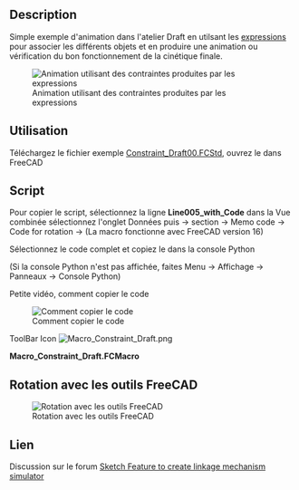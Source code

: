 <languages/>
<div class="mw-translate-fuzzy">
{{Macro/fr
|Name=Constraint Draft
|Icon=Macro_Constraint_Draft.png
|Description=Crée une simulation en utilisant les [[Expressions/fr|expressions]] qui servent à lier les objets entre eux (La macro fonctionne avec FreeCAD version 16).
|Author=Mario52
|Version=1.0
|Date=2017-04-19
|FCVersion=0.16
|Download=Le fichier exemple [http://forum.freecadweb.org/download/file.php?id=36559 Constraint_Draft00.FCStd]<br />[https://www.freecadweb.org/wiki/images/d/d8/Macro_Constraint_Draft.png Icône pour la barre d'outils]
}}
</div>

==Description==

Simple exemple d'animation dans l'atelier Draft en utilsant les [[Expressions/fr|expressions]] pour associer les différents objets et en produire une animation ou vérification du bon fonctionnement de la cinétique finale.

[[File:Constraint Draft00.gif| Animation utilisant des contraintes produites par les expressions]]

{{Caption|Animation use the constraint expression}}

<span id="Uses"></span>
==Utilisation==

<div class="mw-translate-fuzzy">
Téléchargez le fichier exemple [http://forum.freecadweb.org/download/file.php?id=36559 Constraint_Draft00.FCStd], ouvrez le dans FreeCAD
</div>

==Script==

Pour copier le script, sélectionnez la ligne '''Line005_with_Code''' dans la Vue combinée sélectionnez l'onglet Données puis → section → Memo code → Code for rotation → {{KEY| ... }} (La macro fonctionne avec FreeCAD version 16)

Sélectionnez le code complet et copiez le dans la console Python 

(Si la console Python n'est pas affichée, faites Menu → Affichage → Panneaux → Console Python)

Petite vidéo, comment copier le code

[[File:Constraint_Draft_Code01.gif|Comment copier le code]]

ToolBar Icon [[Image:Macro_Constraint_Draft.png]]

'''Macro_Constraint_Draft.FCMacro'''

{{MacroCode|code=

# Copy and pate this snippet in the FreeCAD console Python 
# mario52 19/04/2017

import FreeCADGui
import FreeCAD

#FreeCAD.Console.PrintMessage(str(FreeCAD.Version()) + "\n")
if int(FreeCAD.Version()[1]) == 16:    # Version de FreeCAD
    try:
        for i in range(0,360,5):
            App.getDocument("Constraint_Draft00").Circle.Placement=App.Placement(App.Vector(0,0,0), App.Rotation(i,0,0), App.Vector(0,0,0))
            FreeCADGui.updateGui()
            FreeCAD.ActiveDocument.recompute()
    except Exception:
        FreeCAD.Console.PrintMessage("You must download the Constraint_Draft00.FCStd file for run this macro" + "\n")
        import webbrowser 
        webbrowser.open("https://forum.freecad.org/download/file.php?id=36559")

else:
    FreeCAD.Console.PrintError("This macro run with the FreeCAD.Version 16 " + "\n")

}}


<span id="Rotation_with_FreeCAD_tools"></span>
==Rotation avec les outils FreeCAD==

[[File:Constraint Draft01.gif|Rotation avec les outils FreeCAD]]

<span id="Link"></span>
==Lien==

<div class="mw-translate-fuzzy">
Discussion sur le forum [https://www.forum.freecadweb.org/viewtopic.php?f=22&t=21778&sid=28247565010ecdef0aa4f5c69e58f672 Sketch Feature to create linkage mechanism simulator]
</div>